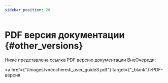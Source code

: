 ```yaml
---
sidebar_position: 20
---
```

# PDF версия документации {#other_versions}

Ниже представлена ссылка PDF версию документации ВнеОчереди:

[//]: # ([PDF-версия]&#40;/images/vneocheredi_user_guide.pdf&#41;)
<a href={"/images/vneocheredi_user_guide3.pdf"} target={"_blank"}>PDF-версия</a>